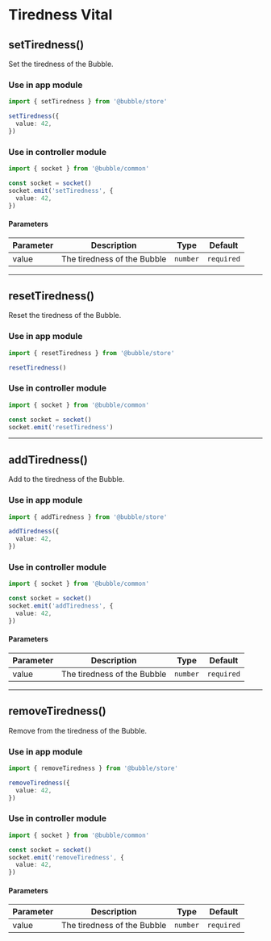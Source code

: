 # Tiredness Vital

## setTiredness()

Set the tiredness of the Bubble.

### Use in app module

```typescript
import { setTiredness } from '@bubble/store'

setTiredness({
  value: 42,
})
```

### Use in controller module

```typescript
import { socket } from '@bubble/common'

const socket = socket()
socket.emit('setTiredness', {
  value: 42,
})
```

#### Parameters

| Parameter | Description                 | Type     | Default    |
| --------- | --------------------------- | -------- | ---------- |
| value     | The tiredness of the Bubble | `number` | `required` |

---

## resetTiredness()

Reset the tiredness of the Bubble.

### Use in app module

```typescript
import { resetTiredness } from '@bubble/store'

resetTiredness()
```

### Use in controller module

```typescript
import { socket } from '@bubble/common'

const socket = socket()
socket.emit('resetTiredness')
```

---

## addTiredness()

Add to the tiredness of the Bubble.

### Use in app module

```typescript
import { addTiredness } from '@bubble/store'

addTiredness({
  value: 42,
})
```

### Use in controller module

```typescript
import { socket } from '@bubble/common'

const socket = socket()
socket.emit('addTiredness', {
  value: 42,
})
```

#### Parameters

| Parameter | Description                 | Type     | Default    |
| --------- | --------------------------- | -------- | ---------- |
| value     | The tiredness of the Bubble | `number` | `required` |

---

## removeTiredness()

Remove from the tiredness of the Bubble.

### Use in app module

```typescript
import { removeTiredness } from '@bubble/store'

removeTiredness({
  value: 42,
})
```

### Use in controller module

```typescript
import { socket } from '@bubble/common'

const socket = socket()
socket.emit('removeTiredness', {
  value: 42,
})
```

#### Parameters

| Parameter | Description                 | Type     | Default    |
| --------- | --------------------------- | -------- | ---------- |
| value     | The tiredness of the Bubble | `number` | `required` |
